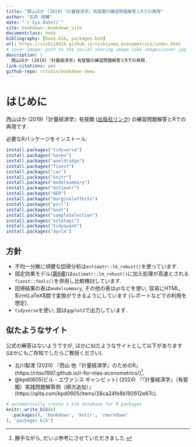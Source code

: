 ```yaml
---
title: "西山ほか (2019)『計量経済学』有斐閣の練習問題解答とRでの再現"
author: "石井 俊輔"
date: "`r Sys.Date()`"
site: bookdown::bookdown_site
documentclass: book
bibliography: [book.bib, packages.bib]
url: https://sishii0418.github.io/nishiyama_econometrics/index.html
# cover-image: path to the social sharing image like images/cover.jpg
description: |
  西山ほか (2019)『計量経済学』有斐閣の練習問題解答とRでの再現.
link-citations: yes
github-repo: rstudio/bookdown-demo
---
```


# はじめに {.unnumbered}

西山ほか (2019)『計量経済学』有斐閣 ([出版社リンク](https://www.yuhikaku.co.jp/books/detail/9784641053854)) の練習問題解答とRでの再現です.

必要なRパッケージをインストール:
```r
install.packages("tidyverse")
install.packages("haven")
install.packages("wooldridge")
install.packages("fixest")
install.packages("car")
install.packages("knitr")
install.packages("modelsummary")
install.packages("estimatr")
install.packages("AER")
install.packages("marginaleffects")
install.packages("pscl")
install.packages("nnet")
install.packages("sampleSelection")
install.packages("estatapi")
install.packages("tidyquant")
install.packages("dynlm")
```

## 方針 {.unnumbered}

- 不均一分散に頑健な回帰分析は`estimatr::lm_robust()`を使っています.
- 固定効果モデル([第6章](#ch6))は`estimatr::lm_robust()`に加え処理が高速とされる`fixest::feols()`を併用し比較検討しています.
- 回帰結果の表は`modelsummary`, その他の表は`gt`などを使い, 容易にHTML, $\rm\LaTeX$間で変換ができるようにしています (レポートなどでの利用を想定).
- `tidyverse`を使い, 図は`ggplot2`で出力しています.

## 似たようなサイト {.unnumbered}
公式の解答はないようですが, ほかに似たようなサイトとして以下があります (ほかにもご存知でしたらご教授ください).

- 北川梨津 (2020) 『西山 他『計量経済学』のためのR』(https://ritsu1997.github.io/r-for-nlas-econometrics/)[^1].
- \@kpd0605(ビル・エヴァンス ギャンビット) (2024) 『『計量経済学』（有斐閣）実践問題解答例（順次追加）』(https://qiita.com/kpd0605/items/28ca24fe8b192612e67c).

[^1]: 勝手ながら, だいぶ参考にさせていただきました.

```r
# automatically create a bib database for R packages
knitr::write_bib(c(
  .packages(), 'bookdown', 'knitr', 'rmarkdown'
), 'packages.bib')
```
